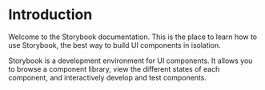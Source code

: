 
<Meta title="Introduction" />

# Introduction

Welcome to the Storybook documentation. This is the place to learn how to use Storybook, the best way to build UI components in isolation.

Storybook is a development environment for UI components. It allows you to browse a component library, view the different states of each component, and interactively develop and test components.